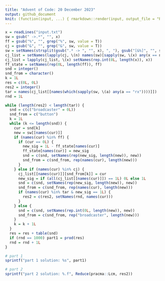 ```yaml
---
title: "Advent of Code: 20 December 2023"
output: github_document
knit: (function(input, ...) { rmarkdown::render(input, output_file = "README.md", envir = globalenv()) })
---
```


```r
x = readLines("input.txt")
sw = gsub(" ->.*", "", x)
ff = gsub("%", "", grep("%", sw, value = T))
cj = gsub("&", "", grep("&", sw, value = T))
sw = setNames(strsplit(gsub(".* -> ", "", x), ", "), gsub("[&%]", "", sw))
cj_list = setNames(lapply(cj, \(n) names(sw)[sapply(sw, \(x) any(x == n))]), cj)
cj_list = lapply(cj_list, \(x) setNames(rep.int(0L, length(x)), x))
ff_state = setNames(rep(0L, length(ff)), ff)
snd = integer()
snd_from = character()
k = 1L
res = c(0L, 0L)
res2 = integer()
tar = names(cj_list[[names(which(sapply(sw, \(a) any(a == "rx"))))]])
rnd = 1L

while (length(res2) < length(tar)) {
  snd = c(c("broadcaster" = 0L))
  snd_from = c("button")
  k = 1L
  while (k <= length(snd)) {
    cur = snd[k]
    new = sw[[names(cur)]]
    if (names(cur) %in% ff) {
      if (cur == 0L) {
        new_sig = 1L - ff_state[names(cur)]
        ff_state[names(cur)] = new_sig
        snd = c(snd, setNames(rep(new_sig, length(new)), new))
        snd_from = c(snd_from, rep(names(cur), length(new)))
      }
    } else if (names(cur) %in% cj) {
      cj_list[[names(cur)]][snd_from[k]] = cur
      new_sig = if (all(cj_list[[names(cur)]]) == 1L) 0L else 1L
      snd = c(snd, setNames(rep(new_sig, length(new)), new))
      snd_from = c(snd_from, rep(names(cur), length(new)))
      if (names(cur) %in% tar & new_sig == 1L) {
        res2 = c(res2, setNames(rnd, names(cur)))
      }
    } else {
      snd = c(snd, setNames(rep.int(0L, length(new)), new))
      snd_from = c(snd_from, rep("broadcaster", length(new)))
    }
    k = k + 1L
  }
  res = res + table(snd)
  if (rnd == 1000) part1 = prod(res)
  rnd = rnd + 1L
}

# part 1
sprintf("part 1 solution: %s", part1)

# part 2
sprintf("part 2 solution: %.f", Reduce(pracma::Lcm, res2))
```


























